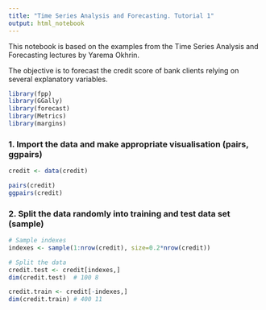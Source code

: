 ```yaml
---
title: "Time Series Analysis and Forecasting. Tutorial 1"
output: html_notebook
---
```


This notebook is based on the examples from the Time Series Analysis and Forecasting lectures by Yarema Okhrin.

The objective is to forecast the credit score of bank clients relying on several explanatory variables.

```r
library(fpp)
library(GGally)
library(forecast)
library(Metrics)
library(margins)
```

### 1. Import the data and make appropriate visualisation (pairs, ggpairs)
```r
credit <- data(credit)
```

```r
pairs(credit)
ggpairs(credit)
```

### 2. Split the data randomly into training and test data set (sample)
```r
# Sample indexes
indexes <- sample(1:nrow(credit), size=0.2*nrow(credit))

# Split the data
credit.test <- credit[indexes,]
dim(credit.test)  # 100 8

credit.train <- credit[-indexes,]
dim(credit.train) # 400 11
```